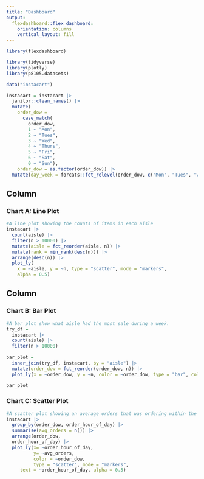 ```yaml
---
title: "Dashboard"
output: 
  flexdashboard::flex_dashboard:
    orientation: columns
    vertical_layout: fill
---
```


```r
library(flexdashboard)

library(tidyverse)
library(plotly)
library(p8105.datasets)

data("instacart")

instacart = instacart |> 
  janitor::clean_names() |> 
  mutate(
    order_dow = 
      case_match(
        order_dow, 
        1 ~ "Mon", 
        2 ~ "Tues",
        3 ~ "Wed",
        4 ~ "Thurs",
        5 ~ "Fri",
        6 ~ "Sat",
        0 ~ "Sun"),
    order_dow = as.factor(order_dow)) |> 
  mutate(day_week = forcats::fct_relevel(order_dow, c("Mon", "Tues", "Wed", "Thurs", "Fri", "Sat", "Sun")))
```


Column {data-width=650}
-----------------------------------------------------------------------

### Chart A: Line Plot

```r
#A line plot showing the counts of items in each aisle
instacart |> 
  count(aisle) |> 
  filter(n > 10000) |> 
  mutate(aisle = fct_reorder(aisle, n)) |> 
  mutate(rank = min_rank(desc(n))) |> 
  arrange(desc(n)) |>
  plot_ly(
    x = ~aisle, y = ~n, type = "scatter", mode = "markers",
    alpha = 0.5)
```

Column {data-width=350}
-----------------------------------------------------------------------

### Chart B: Bar Plot

```r
#A bar plot show what aisle had the most sale during a week.
try_df =
  instacart |> 
  count(aisle) |> 
  filter(n > 10000) 
  
bar_plot =  
  inner_join(try_df, instacart, by = "aisle") |> 
  mutate(order_dow = fct_reorder(order_dow, n)) |> 
  plot_ly(x = ~order_dow, y = ~n, color = ~order_dow, type = "bar", colors = "viridis")  

bar_plot
```

### Chart C: Scatter Plot

```r
#A scatter plot showing an average orders that was ordering within the day. 
instacart |> 
  group_by(order_dow, order_hour_of_day) |> 
  summarise(avg_orders = n()) |> 
  arrange(order_dow,
  order_hour_of_day) |> 
  plot_ly(x= ~order_hour_of_day,
          y= ~avg_orders,
          color = ~order_dow,
          type = "scatter", mode = "markers",
     text = ~order_hour_of_day, alpha = 0.5)
```

